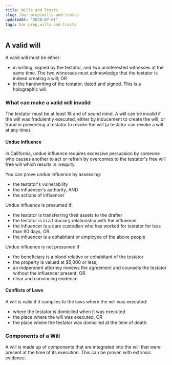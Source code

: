 ```yaml
---
title: Wills and Trusts
slug: /bar-prep/wills-and-trusts
updatedAt: "2020-07-01"
tags: bar-prep,wills-and-trusts
---
```


## A valid will

A valid will must be either:

* in writing, signed by the testator, and two uninterested witnesses at the
  same time. The two witnesses must acknowledge that the testator is indeed
  creating a will; OR
* in the handwriting of the testator, dated and signed. This is a holographic
  will.

### What can make a valid will invalid

The testator must be at least 18 and of sound mind. A will can be invalid if
the will was fradulently executed, either by inducement to create the will,
or fraud in preventing a testator to revoke the will (a testator can revoke a
will at any time).

#### Undue Influence

In California, undue influence requires excessive persuasion by someone who
causes another to act or refrain by overcomes to the testator's free will
free will which results in inequity.

You can prove undue influence by assessing:

* the testator's vulnerability
* the influencer's authority, AND
* the actions of influencer

Undue influence is presumed if:

* the testator is transferring their assets to the drafter
* the testator is in a fiduciary relationship with the influencer
* the influencer is a care custodian who has worked for testator for less than
  90 days, OR
* the influencer is a cohabitant or employee of the above people

Undue influence is not presumed if

* the beneficiary is a blood relative or cohabitant of the testator
* the property is valued at $5,000 or less,
* an indpendent attorney reviews the agreement and counsels the testator
  without the influencer present, OR
* clear and convincing evidence

#### Conflicts of Laws

A will is valid if it complies to the laws where the will was executed:

* where the testator is domiciled when it was executed
* the place where the will was executed, OR
* the place where the testator was domiciled at the time of death.

### Components of a Will

A will is made up of components that are integrated into the will that were
present at the time of its execution. This can be proven with extrinsic
evidence.
